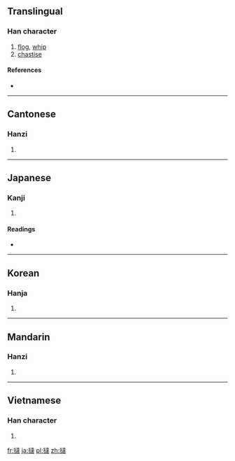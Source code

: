 {{also|挞}}
==Translingual==

===Han character===
{{Han char|rn=64|rad=手|as=13|sn=16|four=5403<sub>4</sub>|canj=手卜土手 (QYGQ)}}

# [[flog]], [[whip]]
# [[chastise]]

====References====
* {{Han ref|kx=0457.170|dkj=12774|dj=0806.020|hdz=31953.040|uh=64BB|ud=25787|bh=BED8|bd=48856}}

----

==Cantonese==

===Hanzi===
{{yue-hanzi|jyut=|y=taat3|sim=挞}}

# {{defn|lang=yue|sort=手13}}

----

==Japanese==

===Kanji===
{{ja-kanji|grade=|rs=手13}}

# {{defn|lang=ja|sort=手13}}

====Readings====
* {{ja-readings|on=[[たち]] (tachi), [[たつ]] (tatsu)|kun=[[むちうつ]] (muchiutsu), [[はやい]] (hayai)}}

----

==Korean==

===Hanja===
{{ko-hanja|hangeul=달|eumhun=|rv=dal|mr=tal|y=tal}}

# {{defn|lang=ko|sort=手13}}

----

==Mandarin==

===Hanzi===
{{cmn-hanzi|sim=挞|pin=[[tà]] ([[ta4]])|wg=t'a<sup>4</sup>}}

# {{defn|lang=cmn|sort=手13}}

----

==Vietnamese==

===Han character===
{{vi-hantu|[[thát]], [[dặt]], [[đặt]]|rs=手13}}

# {{defn|lang=vi|sort=手13}}

[[fr:撻]]
[[ja:撻]]
[[pl:撻]]
[[zh:撻]]